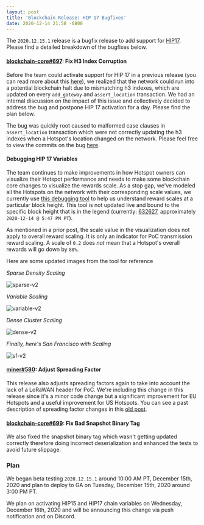 ```yaml
---
layout: post
title: 'Blockchain Release: HIP 17 Bugfixes'
date: 2020-12-14 21:58 -0800
---
```


The `2020.12.15.1` release is a bugfix release to add support for
[HIP17](https://github.com/helium/HIP/blob/master/0017-hex-density-based-transmit-reward-scaling.md).
Please find a detailed breakdown of the bugfixes below.

<!--truncate-->

#### [blockchain-core#697](https://github.com/helium/blockchain-core/pull/697): Fix H3 Index Corruption

Before the team could activate support for HIP 17 in a previous release (you can read more about
this
[here](https://engineering.helium.comhttps://docs.helium.com/blog/2020/12/09/blockchain-release-hip-17.html)),
we realized that the network could run into a potential blockchain halt due to mismatching h3
indexes, which are updated on every `add_gateway` and `assert_location` transaction. We had an
internal discussion on the impact of this issue and collectively decided to address the bug and
postpone HIP 17 activation for a day. Please find the plan below.

The bug was quickly root caused to malformed case clauses in `assert_location` transaction which
were not correctly updating the h3 indexes when a Hotspot's location changed on the network. Please
feel free to view the commits on the bug
[here](https://github.com/helium/blockchain-core/pull/697/commits).

#### Debugging HIP 17 Variables

The team continues to make improvements in how Hotspot owners can visualize their Hotspot
performance and needs to make some blockchain core changes to visualize the rewards scale. As a stop
gap, we've modeled all the Hotspots on the network with their corresponding scale values, we
currently use [this debugging tool](https://hip17.helium.wtf/) to help us understand reward scales
at a particular block height. This tool is not updated live and bound to the specific block height
that is in the legend (currently: [632627](https://explorer.helium.com/blocks/632627), approximately
`2020-12-14 @ 5:47 PM PT`).

As mentioned in a prior post, the scale value in the visualization does not apply to overall reward
scaling. It is only an indicator for PoC transmission reward scaling. A scale of `0.2` does _not_
mean that a Hotspot's overall rewards will go down by `80%`.

Here are some updated images from the tool for reference

_Sparse Density Scaling_

![sparse-v2](./sparse-v2.png)

_Variable Scaling_

![variable-v2](./variable-v2.png)

_Dense Cluster Scaling_

![dense-v2](./dense-v2.png)

_Finally, here's San Francisco with Scaling_

![sf-v2](./sf-v2.png)

#### [miner#580](https://github.com/helium/miner/pull/580): Adjust Spreading Factor

This release also adjusts spreading factors again to take into account the lack of a LoRaWAN header
for PoC. We're including this change in this release since it's a minor code change but a
significant improvement for EU Hotspots and a useful improvement for US Hotspots. You can see a past
description of spreading factor changes in this
[old post](https://engineering.helium.comhttps://docs.helium.com/blog/2020/10/02/spreading-factor-changes-poc.html).

#### [blockchain-core#699](https://github.com/helium/blockchain-core/pull/699): Fix Bad Snapshot Binary Tag

We also fixed the snapshot binary tag which wasn't getting updated correctly therefore doing
incorrect deserialization and enhanced the tests to avoid future slippage.

### Plan

We began beta testing `2020.12.15.1` around 10:00 AM PT, December 15th, 2020 and plan to deploy to
GA on Tuesday, December 15th, 2020 around 3:00 PM PT.

We plan on activating HIP15 and HIP17 chain variables on Wednesday, December 16th, 2020 and will be
announcing this change via push notification and on Discord.
